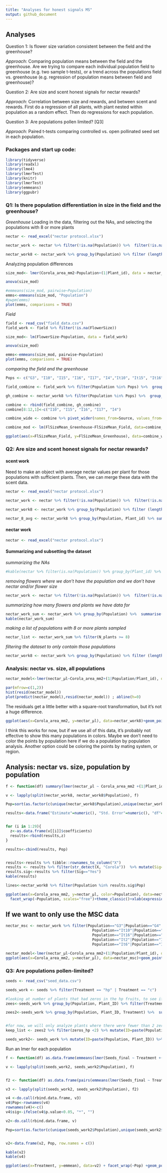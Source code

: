 ```yaml
---
title: "Analyses for honest signals MS"
output: github_document
---
```


## Analyses

Question 1: Is flower size variation consistent between the field and the greenhouse?

*Approach*: Comparing population means between the field and the greenhouse. Are we trying to compare each individual population field to greenhouse (e.g. two sample t-tests), or a trend across the populations field vs. greenhouse (e.g. regression of population means between field and greenhouse)?

Question 2: Are size and scent honest signals for nectar rewards?

*Approach*: Correlation between size and rewards, and between scent and rewards. First do a regression of all plants, with plant nested within population as a random effect. Then do regressions for each population.

Question 3: Are populations pollen limited? [Q3]

*Approach*: Paired t-tests comparing controlled vs. open pollinated seed set in each population.

  
### Packages and start up code:

```r
library(tidyverse)
library(readxl)
library(lme4)
library(lmerTest)
library(knitr)
library(lmerTest)
library(emmeans)
library(ggpubr)
```

### Q1: Is there population differentiation in size in the field and the greenhouse?

*Greenhouse*
Loading in the data, filtering out the NAs, and selecting the populations with 8 or more plants
```r
nectar <- read_excel("nectar protocol.xlsx")

nectar_work <- nectar %>% filter(!is.na(Population)) %>%  filter(!is.na(nectar_μl)) %>% filter(!is.na(Corola_area_mm2))

nectar_work8 <- nectar_work %>% group_by(Population) %>% filter (length(unique(Plant_id))>=8)

```
Analyzing population differences

```r
size_mod<- lmer(Corola_area_mm2~Population+(1|Plant_id), data = nectar_work8)

anova(size_mod)

#emmeans(size_mod, pairwise~Population)
emms<-emmeans(size_mod, "Population")
#pwpm(emms)
plot(emms, comparisons = TRUE)

```

*Field*

```r
field <- read_csv("field_data.csv")
field_work <- field %>% filter(!is.na(FlowerSize))

size_mod<- lm(FlowerSize~Population, data = field_work)

anova(size_mod)

emms<-emmeans(size_mod, pairwise~Population)
plot(emms, comparisons = TRUE)

```

*comparing the field and the greenhouse*

```r
Pops <- c("G3", "I10", "I15", "I16", "I17", "I4","It10", "It15", "It16", "It17", "It4")

field_combine <- field_work %>% filter(Population %in% Pops) %>%  group_by(Population) %>% summarize(FlSizeMean = mean(FlowerSize), FlSizeSE=std.error(FlowerSize)) %>% mutate(Source="Field")

gh_combine <- nectar_work8 %>% filter(Population %in% Pops) %>%  group_by(Population) %>% summarize(FlSizeMean = mean(Corola_area_mm2), FlSizeSE=std.error(Corola_area_mm2)) %>% mutate(Source="Greenhouse")

combine <- rbind(field_combine, gh_combine)
combine[8:12,1]<-c("I10", "I15", "I16", "I17", "I4")

combine_wide <- combine %>% pivot_wider(names_from=Source, values_from=c(FlSizeMean,FlSizeSE))

combine_mod <- lm(FlSizeMean_Greenhouse~FlSizeMean_Field, data=combine_wide)

ggplot(aes(x=FlSizeMean_Field, y=FlSizeMean_Greenhouse), data=combine_wide)+geom_point()+geom_errorbar(aes(ymin=FlSizeMean_Greenhouse-FlSizeSE_Greenhouse, ymax=FlSizeMean_Greenhouse+FlSizeSE_Greenhouse))+geom_errorbarh(aes(xmin=FlSizeMean_Field-FlSizeSE_Field, xmax=FlSizeMean_Field+FlSizeSE_Field))+xlab("Flower size in natural populations")+ylab("Flower size in greenhouse")+theme_classic()


```



### Q2: Are size and scent honest signals for nectar rewards?

#### scent work

Need to make an object with average nectar values per plant for those populations with sufficient plants. Then, we can merge these data with the scent data.

```r
nectar <- read_excel("nectar protocol.xlsx")

nectar_work <- nectar %>% filter(!is.na(Population)) %>%  filter(!is.na(nectar_μl)) %>% filter(!is.na(Corola_area_mm2))

nectar_work8 <- nectar_work %>% group_by(Population) %>% filter (length(unique(Plant_id))>=8)

nectar_8_avg <- nectar_work8 %>% group_by(Population, Plant_id) %>% summarize(Mean_nectar=mean(nectar_μl))

```



#### nectar work
```r
nectar <- read_excel("nectar protocol.xlsx")
```

#### Summarizing and subsetting the dataset 

*summarizing the NAs*

```r
#kable(nectar %>% filter(is.na(Population)) %>% group_by(Plant_id) %>% summarise(N=length(unique(flower_id))))
```

*removing flowers where we don't have the population and we don't have nectar and/or flower size*

```r
nectar_work <- nectar %>% filter(!is.na(Population)) %>%  filter(!is.na(nectar_μl)) %>% filter(!is.na(Corola_area_mm2))
```


*summarizing how many flowers and plants we have data for*

```r

nectar_work_sum <- nectar_work %>% group_by(Population) %>%  summarise(N_plants=length(unique(Plant_id)), N_flowers=length(flower_id))
kable(nectar_work_sum)
```


*making a list of populations with 8 or more plants sampled*

```r
nectar_list <- nectar_work_sum %>% filter(N_plants >= 8)
```


*filtering the dataset to only contain those populations*

```r
nectar_work8 <- nectar_work %>% group_by(Population) %>% filter (length(unique(Plant_id))>=8)
```



### Analysis: nectar vs. size, all populations

```r
nectar_model<-lmer(nectar_μl~Corola_area_mm2+(1|Population/Plant_id), data=nectar_work8)

par(mfrow=c(1,2))
hist(resid(nectar_model))
plot(predict(nectar_model),resid(nectar_model)) ; abline(h=0)
```

The residuals get a little better with a square-root transformation, but it's not a huge difference.

```r
ggplot(aes(x=Corola_area_mm2, y=nectar_μl), data=nectar_work8)+geom_point(aes(color=Population))+geom_smooth(method="lm",color="black")+theme_classic()+xlab(expression(paste("Corolla area (", mm^2 ,")"))) + ylab(expression(paste("Nectar volume (", mu,"l)")))
```

I think this works for now, but if we use all of this data, it's probably not effective to show this many populations in colors. Maybe we don't need to color the points by population here if we do a population by population analysis. Another option could be coloring the points by mating system, or region.

## Analysis: nectar vs. size, population by population

```r

f <- function(df) summary(lmer(nectar_μl ~ Corola_area_mm2 +(1|Plant_id), data = df))

v <- lapply(split(nectar_work8, nectar_work8$Population), f)

Pop=sort(as.factor(c(unique(nectar_work8$Population),unique(nectar_work8$Population))))

results<-data.frame("Estimate"=numeric(), "Std. Error"=numeric(), "df"=numeric(), "t value"=numeric(), "Pr(>|t|)"=numeric())


for (i in 1:29){
  z<-as.data.frame(v[[i]]$coefficients)
  results<-rbind(results,z)
}

results<-cbind(results, Pop)


results<-results %>% tibble::rownames_to_column("X") 
results <- results %>% filter(str_detect(X, "Corola"))  %>% mutate(Sig=if_else(`Pr(>|t|)`< 0.05, "Yes", "No")) %>% select(-X) %>% relocate(Pop) 
results.sig<-results %>% filter(Sig=="Yes")
kable(results)

lines<-nectar_work8 %>% filter(Population %in% results.sig$Pop)

ggplot(aes(x=Corola_area_mm2, y=nectar_μl, color=Population), data=nectar_work8)+geom_point()+
  facet_wrap(~Population, scales="free")+theme_classic()+xlab(expression(paste("Corolla area (", mm^2 ,")"))) + ylab(expression(paste("Nectar volume (", mu,"l)")))+geom_smooth(data=lines, method="lm", color="black")


```




## If we want to only use the MSC data

```r
nectar_msc <- nectar_work %>% filter(Population=="G3"|Population=="G4"|Population=="G5"|
                                       Population=="It10"|Population=="It13"|Population=="It15"|
                                       Population=="It16"|Population=="It17"|Population=="It18"|
                                       Population=="It2"|Population=="It4"|Population=="It5"|
                                       Population=="It6"|Population=="It8"|Population=="It9")

nectar_model<-lmer(nectar_μl~Corola_area_mm2+(1|Population/Plant_id), data=nectar_msc)
ggplot(aes(x=Corola_area_mm2, y=nectar_μl), data=nectar_msc)+geom_point(aes(x=Corola_area_mm2, y=nectar_μl, color=Population))+geom_smooth(method="lm")+theme_classic()+xlab(expression(paste("Corolla area (", mm^2 ,")"))) + ylab(expression(paste("Nectar volume (", mu,"l)")))
```


### Q3: Are populations pollen-limited? 

```r
seeds <- read_csv("seed_data.csv")

seeds_work <- seeds %>% filter(Treatment == "hp" | Treatment == "c")

#looking at number of plants that had zeros in the hp fruits, to see if we really need to drop plants 
zees<-seeds_work %>% group_by(Population, Plant_ID) %>% filter(Treatment== "hp") %>% summarize(zeros=sum(Seeds_final==0), nonzeroes=sum(Seeds_final!=0))

zees2<-seeds_work %>% group_by(Population, Plant_ID, Treatment) %>%  summarize(zeros=sum(Seeds_final==0), nonzeroes=sum(Seeds_final!=0)) %>% pivot_wider(names_from=Treatment, values_from=c(zeros, nonzeroes))


#for now, we will only analyze plants where there were fewer than 2 zero-seed hand-pollinated fruits, following Sotiria's criteria
keep_list <- zees2 %>% filter(zeros_hp <2) %>% mutate(ID=paste(Population, Plant_ID))

seeds_work2<- seeds_work %>% mutate(ID=paste(Population, Plant_ID)) %>% filter(ID %in% keep_list$ID) %>% mutate(Treatment=factor(Treatment, levels=c("hp", "c")))

```

Run an lmer for each population

```r
f <- function(df) as.data.frame(emmeans(lmer(Seeds_final ~ Treatment +(1|Plant_ID), data = df), "Treatment"))

v <- lapply(split(seeds_work2, seeds_work2$Population), f)


f2 <- function(df) as.data.frame(pairs(emmeans(lmer(Seeds_final ~ Treatment +(1|Plant_ID), data = df), "Treatment")))

v3 <- lapply(split(seeds_work2, seeds_work2$Population), f2)

v4 <-do.call(rbind.data.frame, v3)
v4$Pop<-rownames(v4)
rownames(v4)<-c()
v4$sig<-ifelse(v4$p.value<0.05, "*", "")

v2<-do.call(rbind.data.frame, v)

Pop=sort(as.factor(c(unique(seeds_work2$Population),unique(seeds_work2$Population))))


v2<-data.frame(v2, Pop, row.names = c())

kable(v2)
kable(v4)

ggplot(aes(x=Treatment, y=emmean), data=v2) + facet_wrap(~Pop) +geom_point()+geom_errorbar(aes(ymin=emmean-SE, ymax=emmean+SE), width=0.2) +ylab("Estimated marginal mean") + theme_classic()+geom_text(aes(x=1.5, y=20, label=sig),data=v4, size=6 )
```

